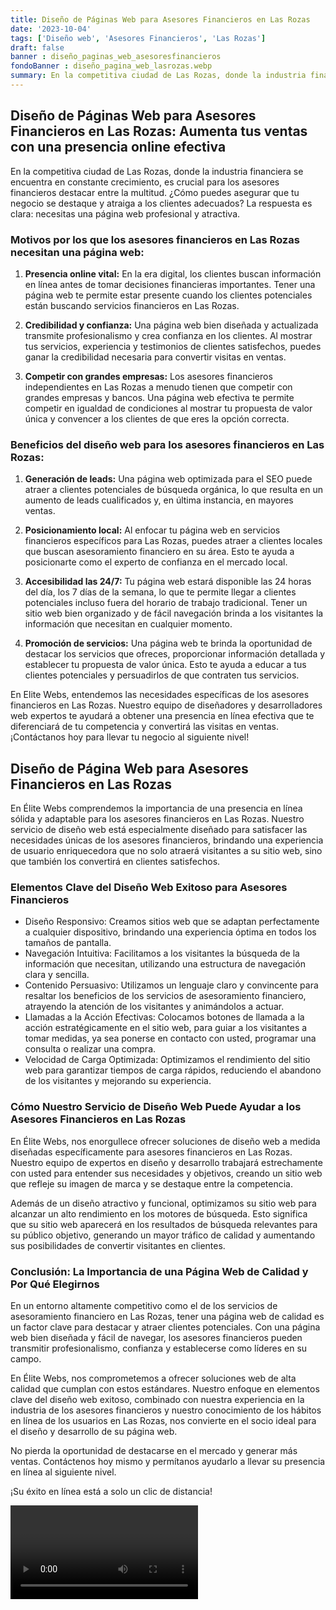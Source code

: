 ```yaml
---
title: Diseño de Páginas Web para Asesores Financieros en Las Rozas
date: '2023-10-04'
tags: ['Diseño web', 'Asesores Financieros', 'Las Rozas']
draft: false
banner : diseño_paginas_web_asesoresfinancieros
fondoBanner : diseño_pagina_web_lasrozas.webp
summary: En la competitiva ciudad de Las Rozas, donde la industria financiera se encuentra en constante crecimiento, es crucial para los asesores financieros destacar entre la multitud. ¿Cómo puedes asegurar que tu negocio se destaque y atraiga a los clientes adecuados? La respuesta es clara necesitas una página web profesional y atractiva.
---
```


## **Diseño de Páginas Web para Asesores Financieros en Las Rozas: Aumenta tus ventas con una presencia online efectiva**

En la competitiva ciudad de Las Rozas, donde la industria financiera se encuentra en constante crecimiento, es crucial para los asesores financieros destacar entre la multitud. ¿Cómo puedes asegurar que tu negocio se destaque y atraiga a los clientes adecuados? La respuesta es clara: necesitas una página web profesional y atractiva.

### **Motivos por los que los asesores financieros en Las Rozas necesitan una página web:**

1. **Presencia online vital:** En la era digital, los clientes buscan información en línea antes de tomar decisiones financieras importantes. Tener una página web te permite estar presente cuando los clientes potenciales están buscando servicios financieros en Las Rozas.

2. **Credibilidad y confianza:** Una página web bien diseñada y actualizada transmite profesionalismo y crea confianza en los clientes. Al mostrar tus servicios, experiencia y testimonios de clientes satisfechos, puedes ganar la credibilidad necesaria para convertir visitas en ventas.

3. **Competir con grandes empresas:** Los asesores financieros independientes en Las Rozas a menudo tienen que competir con grandes empresas y bancos. Una página web efectiva te permite competir en igualdad de condiciones al mostrar tu propuesta de valor única y convencer a los clientes de que eres la opción correcta.

### **Beneficios del diseño web para los asesores financieros en Las Rozas:**

1. **Generación de leads:** Una página web optimizada para el SEO puede atraer a clientes potenciales de búsqueda orgánica, lo que resulta en un aumento de leads cualificados y, en última instancia, en mayores ventas.

2. **Posicionamiento local:** Al enfocar tu página web en servicios financieros específicos para Las Rozas, puedes atraer a clientes locales que buscan asesoramiento financiero en su área. Esto te ayuda a posicionarte como el experto de confianza en el mercado local.

3. **Accesibilidad las 24/7:** Tu página web estará disponible las 24 horas del día, los 7 días de la semana, lo que te permite llegar a clientes potenciales incluso fuera del horario de trabajo tradicional. Tener un sitio web bien organizado y de fácil navegación brinda a los visitantes la información que necesitan en cualquier momento.

4. **Promoción de servicios:** Una página web te brinda la oportunidad de destacar los servicios que ofreces, proporcionar información detallada y establecer tu propuesta de valor única. Esto te ayuda a educar a tus clientes potenciales y persuadirlos de que contraten tus servicios.

En Elite Webs, entendemos las necesidades específicas de los asesores financieros en Las Rozas. Nuestro equipo de diseñadores y desarrolladores web expertos te ayudará a obtener una presencia en línea efectiva que te diferenciará de tu competencia y convertirá las visitas en ventas. ¡Contáctanos hoy para llevar tu negocio al siguiente nivel!

<GifSeo />

<Cta />

## Diseño de Página Web para Asesores Financieros en Las Rozas

En Élite Webs comprendemos la importancia de una presencia en línea sólida y adaptable para los asesores financieros en Las Rozas. Nuestro servicio de diseño web está especialmente diseñado para satisfacer las necesidades únicas de los asesores financieros, brindando una experiencia de usuario enriquecedora que no solo atraerá visitantes a su sitio web, sino que también los convertirá en clientes satisfechos.

### Elementos Clave del Diseño Web Exitoso para Asesores Financieros

- Diseño Responsivo: Creamos sitios web que se adaptan perfectamente a cualquier dispositivo, brindando una experiencia óptima en todos los tamaños de pantalla.
- Navegación Intuitiva: Facilitamos a los visitantes la búsqueda de la información que necesitan, utilizando una estructura de navegación clara y sencilla.
- Contenido Persuasivo: Utilizamos un lenguaje claro y convincente para resaltar los beneficios de los servicios de asesoramiento financiero, atrayendo la atención de los visitantes y animándolos a actuar.
- Llamadas a la Acción Efectivas: Colocamos botones de llamada a la acción estratégicamente en el sitio web, para guiar a los visitantes a tomar medidas, ya sea ponerse en contacto con usted, programar una consulta o realizar una compra.
- Velocidad de Carga Optimizada: Optimizamos el rendimiento del sitio web para garantizar tiempos de carga rápidos, reduciendo el abandono de los visitantes y mejorando su experiencia.

### Cómo Nuestro Servicio de Diseño Web Puede Ayudar a los Asesores Financieros en Las Rozas

En Élite Webs, nos enorgullece ofrecer soluciones de diseño web a medida diseñadas específicamente para asesores financieros en Las Rozas. Nuestro equipo de expertos en diseño y desarrollo trabajará estrechamente con usted para entender sus necesidades y objetivos, creando un sitio web que refleje su imagen de marca y se destaque entre la competencia.

Además de un diseño atractivo y funcional, optimizamos su sitio web para alcanzar un alto rendimiento en los motores de búsqueda. Esto significa que su sitio web aparecerá en los resultados de búsqueda relevantes para su público objetivo, generando un mayor tráfico de calidad y aumentando sus posibilidades de convertir visitantes en clientes.

### Conclusión: La Importancia de una Página Web de Calidad y Por Qué Elegirnos

En un entorno altamente competitivo como el de los servicios de asesoramiento financiero en Las Rozas, tener una página web de calidad es un factor clave para destacar y atraer clientes potenciales. Con una página web bien diseñada y fácil de navegar, los asesores financieros pueden transmitir profesionalismo, confianza y establecerse como líderes en su campo.

En Élite Webs, nos comprometemos a ofrecer soluciones web de alta calidad que cumplan con estos estándares. Nuestro enfoque en elementos clave del diseño web exitoso, combinado con nuestra experiencia en la industria de los asesores financieros y nuestro conocimiento de los hábitos en línea de los usuarios en Las Rozas, nos convierte en el socio ideal para el diseño y desarrollo de su página web.

No pierda la oportunidad de destacarse en el mercado y generar más ventas. Contáctenos hoy mismo y permítanos ayudarlo a llevar su presencia en línea al siguiente nivel.

¡Su éxito en línea está a solo un clic de distancia!

<Video />

<CtaBot job='Asesores Financieros' city='Las Rozas'/>

<Gmaps query='Las Rozas+españa+maps' />
